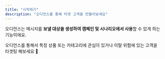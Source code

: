 ```yaml
---
title: "시작하기"
description: "오디언스를 통해 타겟 고객을 만들어보세요"
---
```


오디언스는 메시지를 **보낼 대상을 생성하여 캠페인 및 시나리오에서 사용**할 수 있게 하는 기능이에요.

오디언스를 통해서 특정 상품 또는 카테고리에 관심이 있거나 이탈 위험에 있는 고객을 타겟팅 해보세요 🎯


<CardGroup cols={3}>
  <Card title="오디언스 생성하기" icon="sparkles">
  </Card>
  <Card title="오디언스 사용하기" icon="sparkles">
  </Card>
  <Card title="AI 오디언스" icon="sparkles">
  </Card>
  <Card title="룰 오디언스" icon="sparkles">
  </Card>
  <Card title="커스텀 오디언스" icon="sparkles">
  </Card>
</CardGroup>
